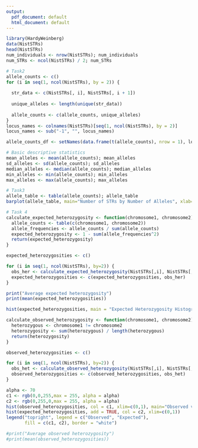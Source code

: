 ```yaml
---
output:
  pdf_document: default
  html_document: default
---
```

```r
library(HardyWeinberg)
data(NistSTRs)
head(NistSTRs)
num_individuals <- nrow(NistSTRs); num_individuals
num_STRs <- ncol(NistSTRs) / 2; num_STRs

```

```r
# Task2
allele_counts <- c() 
for (i in seq(1, ncol(NistSTRs), by = 2)) {
  
  str_data <- c(NistSTRs[, i], NistSTRs[, i + 1])
 
  unique_alleles <- length(unique(str_data))
  
  allele_counts <- c(allele_counts, unique_alleles)
}
locus_names <- colnames(NistSTRs)[seq(1, ncol(NistSTRs), by = 2)]
locus_names <- sub("-1", "", locus_names)

allele_counts_df <- setNames(data.frame(t(allele_counts), nrow = 1), locus_names);allele_counts_df

# Basic descriptive statistics
mean_alleles <- mean(allele_counts); mean_alleles
sd_alleles <- sd(allele_counts); sd_alleles
median_alleles <- median(allele_counts); median_alleles
min_alleles <- min(allele_counts); min_alleles
max_alleles <- max(allele_counts); max_alleles
```

```r
# Task3
allele_table <- table(allele_counts); allele_table
barplot(allele_table, main="Number of STRs by Number of Alleles", xlab="Number of Alleles", ylab="Number of STRs")
```

```r
# Task 4
calculate_expected_heterozygosity <- function(chromosome1, chromosome2) {
  allele_counts <- table(c(chromosome1, chromosome2))
  allele_frequencies <- allele_counts / sum(allele_counts)
  expected_heterozygosity <- 1 - sum(allele_frequencies^2)
  return(expected_heterozygosity)
}

expected_heterozygosities <- c()

for (i in seq(1, ncol(NistSTRs), by=2)) {
  obs_her <- calculate_expected_heterozygosity(NistSTRs[,i], NistSTRs[,i+1])
  expected_heterozygosities <- c(expected_heterozygosities, obs_her)
}

print("Average expected heterozygosity")
print(mean(expected_heterozygosities))

hist(expected_heterozygosities, main = "Expected Heterozygosity Histogram", xlab = "Expected Heterozygosity", xlim=c(0,1))
```

```r
calculate_observed_heterozygosity <- function(chromosome1, chromosome2) {
  heterozygous <- chromosome1 != chromosome2
  heterozygosity <- sum(heterozygous) / length(heterozygous)
  return(heterozygosity)
}

observed_heterozygosities <- c()

for (i in seq(1, ncol(NistSTRs), by=2)) {
  obs_het <- calculate_observed_heterozygosity(NistSTRs[,i], NistSTRs[,i+1])
  observed_heterozygosities <- c(observed_heterozygosities, obs_het)
}

alpha <- 70
c1 <- rgb(0,0,255,max = 255, alpha = alpha)
c2 <- rgb(0,255,0,max = 255, alpha = alpha)
hist(observed_heterozygosities, col = c1, xlim=c(0,1), main="Observed vs. Expected Heterozygosities for all STRs")
hist(expected_heterozygosities, add = TRUE, col = c2, xlim=c(0,1))
legend("topright", legend = c("Observed", "Expected"), 
       fill = c(c1, c2), border = "white")

#print("Average observed heterozygosity")
#print(mean(observed_heterozygosities))
```